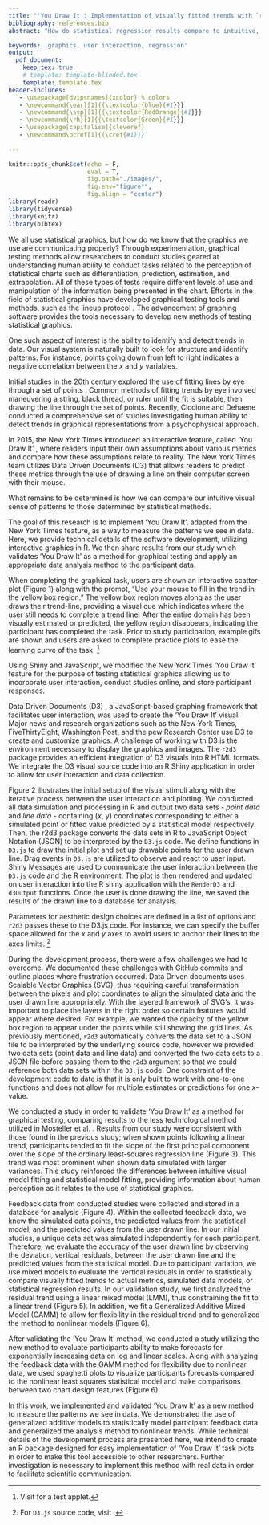 ```yaml
---
title: "'You Draw It': Implementation of visually fitted trends with `r2d3`"
bibliography: references.bib
abstract: "How do statistical regression results compare to intuitive, visually fitted results? Fitting lines by eye through a set of points has been explored since the 20th century. Common methods of fitting trends by eye involve maneuvering a string, black thread, or ruler until the fit is suitable, then drawing the line through the set of points. In 2015, the New York Times introduced an interactive feature, called 'You Draw It,' where readers are asked to input their own assumptions about various metrics and compare how these assumptions relate to reality. This research is intended to implement 'You Draw It', adapted from the New York Times, as a way to measure the patterns we see in data."

keywords: 'graphics, user interaction, regression'
output: 
  pdf_document:
    keep_tex: true
    # template: template-blinded.tex
    template: template.tex
header-includes:
   - \usepackage[dvipsnames]{xcolor} % colors
   - \newcommand{\ear}[1]{{\textcolor{blue}{#1}}}
   - \newcommand{\svp}[1]{{\textcolor{RedOrange}{#1}}}
   - \newcommand{\rh}[1]{{\textcolor{Green}{#1}}}
   - \usepackage[capitalise]{cleveref}
   - \newcommand\pcref[1]{(\cref{#1})}
   
---
```


```r
knitr::opts_chunk$set(echo = F, 
                      eval = T, 
                      fig.path="./images/", 
                      fig.env="figure*", 
                      fig.align = "center")
library(readr)
library(tidyverse)
library(knitr)
library(bibtex)
```

\section{Introduction}

We all use statistical graphics, but how do we know that the graphics we use are communicating properly?
Through experimentation, graphical testing methods allow researchers to conduct studies geared at understanding human ability to conduct tasks related to the perception of statistical charts such as differentiation, prediction, estimation, and extrapolation.
All of these types of tests require different levels of use and manipulation of the information being presented in the chart.
Efforts in the field of statistical graphics have developed graphical testing tools and methods, such as the lineup protocol \cite{buja2009statistical}. 
The advancement of graphing software provides the tools necessary to develop new methods of testing statistical graphics.

\subsection{Measuring Patterns and Trends}

One such aspect of interest is the ability to identify and detect trends in data. 
Our visual system is naturally built to look for structure and identify patterns. 
For instance, points going down from left to right indicates a negative correlation between the $x$ and $y$ variables. 

Initial studies in the 20th century explored the use of fitting lines by eye through a set of points \cite{finney1951subjective,mosteller1981eye}. Common methods of fitting trends by eye involved maneuvering a string, black thread, or ruler until the fit is suitable, then drawing the line through the set of points. Recently, Ciccione and Dehaene \shortcite{ciccione2021can} conducted a comprehensive set of studies investigating human ability to detect trends in graphical representations from a psychophysical approach.

In 2015, the New York Times introduced an interactive feature, called 'You Draw It' \cite{aisch2015you}, where readers input their own assumptions about various metrics and compare how these assumptions relate to reality. The New York Times team utilizes Data Driven Documents (D3) that allows readers to predict these metrics through the use of drawing a line on their computer screen with their mouse. 

What remains to be determined is how we can compare our intuitive visual sense of patterns to those determined by statistical methods.

\subsection{Research Objectives}
The goal of this research is to implement ‘You Draw It’, adapted from the New York Times feature, as a way to measure the patterns we see in data. Here, we provide technical details of the software development, utilizing interactive graphics in R. We then share results from our study which validates 'You Draw It' as a method for graphical testing and apply an appropriate data analysis method to the participant data.

\section{Development}

\subsection{`You Draw It' Task}

When completing the graphical task, users are shown an interactive scatter-plot (Figure 1) along with the prompt, "Use your mouse to fill in the trend in the yellow box region." The yellow box region moves along as the user draws their trend-line, providing a visual cue which indicates where the user still needs to complete a trend line. After the entire domain has been visually estimated or predicted, the yellow region disappears, indicating the participant has completed the task. Prior to study participation, example gifs are shown and users are asked to complete practice plots to ease the learning curve of the task. ^[Visit \url{emily-robinson.shinyapps.io/can-you-draw-it} for a test applet.]

<!-- # ```{r, you-draw-it-example, echo = F, out.width = "100%", fig.align='center', fig.cap = "'You Draw It' interaction task plot as shown to user. \\textbf{Left:} illustrates what user first sees with the prompt \\textit{`Use your mouse to fill in the trend in the yellow box region.'} \\textbf{Middle:} illustrates what the user sees while completing the task. \\textbf{Right:} illustrates the users finished trend line."} -->
<!-- # knitr::include_graphics("images/ydi-stimuli.png") -->
<!-- # ``` -->

\begin{figure}[ht]
\begin{center}
\centerline{\includegraphics[width=\columnwidth]{images/ydi-stimuli}}
\caption{You Draw It' task plot as shown to user. \\
\textbf{left:} illustrates what user first sees with the prompt \textit{Use your mouse to fill in the trend in the yellow box region.} \\
\textbf{middle:} illustrates what the user sees while completing the task.\\
\textbf{right:} illustrates the users finished trend line.}
\label{you-draw-it-task-plot}
\end{center}
\end{figure}

\subsection{Code Sketch}

Using Shiny \cite{shinypkg} and JavaScript, we modified the New York Times 'You Draw It' feature for the purpose of testing statistical graphics allowing us to incorporate user interaction, conduct studies online, and store participant responses.

Data Driven Documents (D3) \cite{bostock2011d3}, a JavaScript-based graphing framework that facilitates user interaction, was used to create the 'You Draw It' visual. Major news and research organizations such as the New York Times, FiveThirtyEight, Washington Post, and the pew Research Center use D3 to create and customize graphics. A challenge of working with D3 is the environment necessary to display the graphics and images. The `r2d3` package \cite{r2d3pkg} provides an efficient integration of D3 visuals into R HTML formats. We integrate the D3 visual source code into an R Shiny \cite{shinypkg} application in order to allow for user interaction and data collection.

Figure 2 illustrates the initial setup of the visual stimuli along with the iterative process between the user interaction and plotting. We conducted all data simulation and processing in R and output two data sets - *point data* and *line data* - containing (x, y) coordinates corresponding to either a simulated point or fitted value predicted by a statistical model respectively. Then, the r2d3 package converts the data sets in R to JavaScript Object Notation (JSON) to be interpreted by the `D3.js` code. We define functions in `D3.js` to draw the initial plot and set up drawable points for the user drawn line. Drag events in `D3.js` are utilized to observe and react to user input. Shiny Messages are used to communicate the user interaction between the `D3.js` code and the R environment. The plot is then rendered and updated on user interaction into the R shiny application with the `RenderD3` and `d3Output` functions. Once the user is done drawing the line, we saved the results of the drawn line to a database for analysis.

\begin{figure}[ht]
\begin{center}
\centerline{\includegraphics[width=\columnwidth]{images/code-sketch-2}}
\caption{Sketch of underlying code for 'You Draw It', illustrating the data simulation conducted in R, the initial setup of the visual stimuli with D3 source code, along with the iterative process between the user interaction and plotting in Shiny. Once the user is done drawing the line, we saved the results of the drawn line to a database for analysis.}
\label{you-draw-it-code-sketch}
\end{center}
\end{figure}

Parameters for aesthetic design choices are defined in a list of options and `r2d3` passes these to the D3.js code. For instance, we can specify the buffer space allowed for the $x$ and $y$ axes to avoid users to anchor their lines to the axes limits. ^[For `D3.js` source code, visit \url{https://github.com/earobinson95/presentations/blob/master/can-you-draw-it/www/main-d3v5.js}.]


\subsection{Challenges}

During the development process, there were a few challenges we had to overcome. 
We documented these challenges with GitHub commits and outline places where frustration occurred.
Data Driven documents uses Scalable Vector Graphics (SVG), thus requiring careful transformation between the pixels and plot coordinates to align the simulated data and the user drawn line appropriately.
With the layered framework of SVG's, it was important to place the layers in the right order so certain features would appear where desired. 
For example, we wanted the opacity of the yellow box region to appear under the points while still showing the grid lines.
As previously mentioned, `r2d3` automatically converts the data set to a JSON file to be interpreted by the underlying source code, however we provided two data sets (point data and line data) and converted the two data sets to a JSON file before passing them to the `r2d3` argument so that we could reference both data sets within the `D3.js` code.
One constraint of the development code to date is that it is only built to work with one-to-one functions and does not allow for multiple estimates or predictions for one $x$-value.

\section{Application}

\subsection{Tool Validation}

We conducted a study in order to validate 'You Draw It' as a method for graphical testing, comparing results to the less technological method utilized in Mosteller et al. \shortcite{mosteller1981eye}. Results from our study were consistent with those found in the previous study; when shown points following a linear trend, participants tended to fit the slope of the first principal component over the slope of the ordinary least-squares regression line (Figure 3). This trend was most prominent when shown data simulated with larger variances. This study reinforced the differences between intuitive visual model fitting and statistical model fitting, providing information about human perception as it relates to the use of statistical graphics.

\begin{figure}[ht]
\begin{center}
\centerline{\includegraphics[width=\columnwidth]{images/pca-plot}}
\caption{Comparison between an OLS regression equation which minimizes the vertical distance of points from the line and a regression equation with a slope calculated by the first principal component which minimizes the smallest distance of points from the line.}
\label{pca-plot}
\end{center}
\end{figure}

\subsection{Data Analysis}

\begin{figure}[ht]
\begin{center}
\centerline{\includegraphics[width=\columnwidth]{images/eyefitting-trial-plot}}
\caption{Example of validation feedback data where three trend lines show the the OLS fitted, PCA fitted, and participant drawn values overlaid on the simulated data points}
\label{eyefitting-trial-plot}
\end{center}
\end{figure}

Feedback data from conducted studies were collected and stored in a database for analysis (Figure 4). Within the collected feedback data, we knew the simulated data points, the predicted values from the statistical model, and the predicted values from the user drawn line. In our initial studies, a unique data set was simulated independently for each participant. Therefore, we evaluate the accuracy of the user drawn line by observing the deviation, vertical residuals, between the user drawn line and the predicted values from the statistical model. Due to participant variation, we use mixed models to evaluate the vertical residuals in order to statistically compare visually fitted trends to actual metrics, simulated data models, or statistical regression results. In our validation study, we first analyzed the residual trend using a linear mixed model (LMM), thus constraining the fit to a linear trend (Figure 5). In addition, we fit a Generalized Additive Mixed Model (GAMM) to allow for flexibility in the residual trend and to generalized the method to nonlinear models (Figure 6).

\begin{figure}[ht]
\begin{center}
\centerline{\includegraphics[width=\columnwidth]{images/eyefitting-lmer-plot}}
\caption{Validation study estimated trends of residuals (vertical deviation of participant drawn points from both the OLS (blue) and PCA (orange) fitted points) as fit by a linear mixed model.}
\label{eyefitting-lmer-plot}
\end{center}
\end{figure}

\begin{figure}[ht]
\begin{center}
\centerline{\includegraphics[width=\columnwidth]{images/eyefitting-gamm-plot}}
\caption{Validation study estimated trends of residuals (vertical deviation of participant drawn points from both the OLS (blue) and PCA (orange) fitted points) as fit by a generalized additive mixed model.}
\label{eyefitting-gamm-plot}
\end{center}
\end{figure}

After validating the 'You Draw It' method, we conducted a study utilizing the new method to evaluate participants ability to make forecasts for exponentially increasing data on log and linear scales. Along with analyzing the feedback data with the GAMM method for flexibility due to nonlinear data, we used spaghetti plots to visualize participants forecasts compared to the nonlinear least squares statistical model and make comparisons between two chart design features (Figure 6).

\begin{figure}[ht]
\begin{center}
\centerline{\includegraphics[width=\columnwidth]{images/exponential-yloess-spaghetti-plot-2-1}}
\caption{Spaghetti plot of results from a study which asked participants to forcast trends of exponentially increasing data. Participants drawn lines on the linear scale are shown in blue and the log scale are shown in orange. Variability in the statistically fitted regression lines occured due to a unique data set being simulated for each individual; the gray band shows the range fitted values from the statistically fitted regression lines.}
\label{exponential-yloess-spaghetti-plot-2-1}
\end{center}
\end{figure}

\section{Future Work}

In this work, we implemented and validated ‘You Draw It’ as a new method to measure the patterns we see in data. We demonstrated the use of generalized additive models to statistically model participant feedback data and generalized the analysis method to nonlinear trends. While technical details of the development process are presented here, we intend to create an R package designed for easy implementation of 'You Draw It' task plots in order to make this tool accessible to other researchers. Further investigation is necessary to implement this method with real data in order to facilitate scientific communication.
